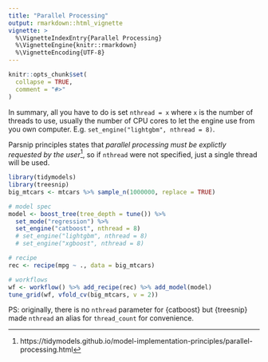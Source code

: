 ```yaml
---
title: "Parallel Processing"
output: rmarkdown::html_vignette
vignette: >
  %\VignetteIndexEntry{Parallel Processing}
  %\VignetteEngine{knitr::rmarkdown}
  %\VignetteEncoding{UTF-8}
---
```


```r
knitr::opts_chunk$set(
  collapse = TRUE,
  comment = "#>"
)
```

In summary, all you have to do is set `nthread = x` where `x` is the number of threads to use, usually the number of CPU cores to let the engine use from you own computer. E.g. `set_engine("lightgbm", nthread = 8)`.

Parsnip principles states that *parallel processing must be explictly requested by the user*^[https://tidymodels.github.io/model-implementation-principles/parallel-processing.html], so if `nthread` were not specified, just a single thread will be used.

```r
library(tidymodels)
library(treesnip)
big_mtcars <- mtcars %>% sample_n(1000000, replace = TRUE)

# model spec
model <- boost_tree(tree_depth = tune()) %>%
  set_mode("regression") %>%
  set_engine("catboost", nthread = 8)
  # set_engine("lightgbm", nthread = 8)
  # set_engine("xgboost", nthread = 8)

# recipe
rec <- recipe(mpg ~ ., data = big_mtcars)

# workflows
wf <- workflow() %>% add_recipe(rec) %>% add_model(model)
tune_grid(wf, vfold_cv(big_mtcars, v = 2))
```

PS: originally, there is no `nthread` parameter for {catboost} but {treesnip} made `nthread` an alias for `thread_count` for convenience.

